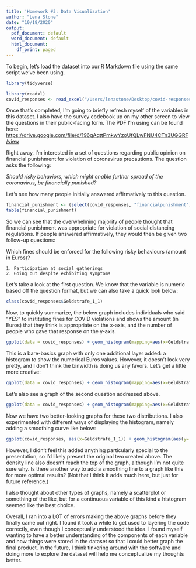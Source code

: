 ```yaml
---
title: 'Homework #3: Data Visualization'
author: "Lena Stone"
date: "10/18/2020"
output:
  pdf_document: default
  word_document: default
  html_document:
    df_print: paged
---
```

To begin, let's load the dataset into our R Markdown file using the same script we've been using.  

```r
library(tidyverse)
```

```r
library(readxl)
covid_responses <- read_excel("/Users/lenastone/Desktop/covid-responses.xlsx")
```

Once that's completed, I'm going to briefly refresh myself of the variables in this dataset. I also have the survey codebook up on my other screen to view the questions in their public-facing form. The PDF I'm using can be found here: <https://drive.google.com/file/d/196qAqttPmkwYzoUfQLwFNU4CTn3UGGRF/view>  

Right away, I'm interested in a set of questions regarding public opinion on financial punishment for violation of coronavirus precautions. The question asks the following:  

_Should risky behaviors, which might enable further spread of the coronavirus, be financially punished?_  

Let's see how many people initially answered affirmatively to this question.
```r
financial_punishment <- (select(covid_responses, "financialpunishment"))
table(financial_punishment)
```

So we can see that the overwhelming majority of people thought that financial punishment was appropriate for violation of social distancing regulations. If people answered affirmatively, they would then be given two follow-up questions:  

  Which fines should be enforced for the following risky 
  behaviours (amount in Euros)?
  
    1. Participation at social gatherings
    2. Going out despite exhibiting symptoms
    
Let's take a look at the first question. We know that the variable is numeric based off the question format, but we can also take a quick look below:  

```r
class(covid_responses$Geldstrafe_1_1)
```

Now, to quickly summarize, the below graph includes individuals who said "YES" to instituting fines for COVID violations and shows the amount (in Euros) that they think is appropriate on the x-axis, and the number of people who gave that response on the y-axis.

```r
ggplot(data = covid_responses) + geom_histogram(mapping=aes(x=Geldstrafe_1_1))
```

This is a bare-basics graph with only one additional layer added: a histogram to show the numerical Euros values. However, it doesn't look very pretty, and I don't think the binwidth is doing us any favors. Let's get a little more creative:

```r
ggplot(data = covid_responses) + geom_histogram(mapping=aes(x=Geldstrafe_1_1), fill="blue", colour="black", binwidth = 45, alpha = 0.5) + labs(title = "Theoretical fines for participation at social gatherings", subtitle = "Italian citizens who support monetary punitive action against COVID-19 violators", y = "Number of responses", x = "Amount in Euros", caption = "Source: Covid-19 International Behavioral Science Group") + theme_classic()
```

Let's also see a graph of the second question addressed above.

```r
ggplot(data = covid_responses) + geom_histogram(mapping=aes(x=Geldstrafe_2_1), fill="blue", colour="black", binwidth = 45, alpha = 0.5) + labs(title = "Theoretical fines for going out despite exhibiting symptoms", subtitle = "Italian citizens who support monetary punitive action against COVID-19 violators", y = "Number of responses", x = "Amount in Euros", caption = "Source: Covid-19 International Behavioral Science Group") + theme_classic()
```
Now we have two better-looking graphs for these two distributions. I also experimented with different ways of displaying the histogram, namely adding a smoothing curve like below:  

```r
ggplot(covid_responses, aes(x=Geldstrafe_1_1)) + geom_histogram(aes(y=..density..), colour="black", fill="white", binwidth = 45)+geom_density(alpha=.2, fill="blue") 
```

However, I didn't feel this added anything particularly special to the presentation, so I'd likely present the original two created above. The density line also doesn't reach the top of the graph, although I'm not quite sure why. Is there another way to add a smoothing line to a graph like this for more optimal results? (Not that I think it adds much here, but just for future reference.) 

I also thought about other types of graphs, namely a scatterplot or something of the like, but for a continuous variable of this kind a histogram seemed like the best choice.  

Overall, I ran into a LOT of errors making the above graphs before they finally came out right. I found it took a while to get used to layering the code correctly, even though I conceptually understood the idea. I found myself wanting to have a better understanding of the components of each variable and how things were stored in the dataset so that I could better graph the final product. In the future, I think tinkering around with the software and doing more to explore the dataset will help me conceptualize my thoughts better. 